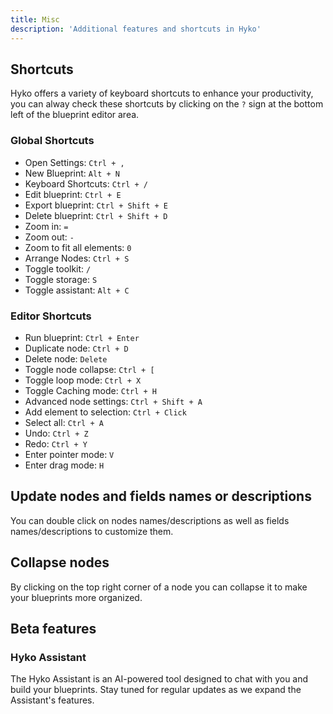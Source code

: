 ```yaml
---
title: Misc
description: 'Additional features and shortcuts in Hyko'
---
```


## Shortcuts

Hyko offers a variety of keyboard shortcuts to enhance your productivity, you can alway
check these shortcuts by clicking on the `?` sign at the bottom left of the blueprint editor area.

### Global Shortcuts
- Open Settings: `Ctrl + ,`
- New Blueprint: `Alt + N`
- Keyboard Shortcuts: `Ctrl + /`
- Edit blueprint: `Ctrl + E`
- Export blueprint: `Ctrl + Shift + E`
- Delete blueprint: `Ctrl + Shift + D`
- Zoom in: `=`
- Zoom out: `-`
- Zoom to fit all elements: `0`
- Arrange Nodes: `Ctrl + S`
- Toggle toolkit: `/`
- Toggle storage: `S`
- Toggle assistant: `Alt + C`

### Editor Shortcuts
- Run blueprint: `Ctrl + Enter`
- Duplicate node: `Ctrl + D`
- Delete node: `Delete`
- Toggle node collapse: `Ctrl + [`
- Toggle loop mode: `Ctrl + X`
- Toggle Caching mode: `Ctrl + H`
- Advanced node settings: `Ctrl + Shift + A`
- Add element to selection: `Ctrl + Click`
- Select all: `Ctrl + A`
- Undo: `Ctrl + Z`
- Redo: `Ctrl + Y`
- Enter pointer mode: `V`
- Enter drag mode: `H`

## Update nodes and fields names or descriptions
You can double click on nodes names/descriptions as well as fields names/descriptions to customize them.

## Collapse nodes
By clicking on the top right corner of a node you can collapse it to make your blueprints more organized.

## Beta features

### Hyko Assistant
The Hyko Assistant is an AI-powered tool designed to chat with you and build your blueprints.
Stay tuned for regular updates as we expand the Assistant's features.
